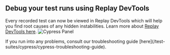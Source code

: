 
## Debug your test runs using Replay DevTools
Every recorded test can now be viewed in Replay DevTools which will help you find root causes of any hidden instabilities. Learn more about [Replay DevTools here](/test-suites/features/replay-devtools).
![Cypress Panel](/images/cypress-panel_uzhnf.png)

<Callout type="warning" emoji="⚠️">
If you run into any problems, consult our troubleshooting guide [here](/test-suites/cypress/cypress-troubleshooting-guide).
</Callout>